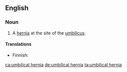 ==English==
{{wikipedia}}
===Noun===
{{en-noun|head=[[umbilical]] [[hernia]]}}

# {{context|pathology|lang=en}} A [[hernia]] at the site of the [[umbilicus]].

====Translations====
{{trans-top|hernia at the navel}}
* Finnish: {{t|fi|napanuoratyrä}}
{{trans-mid}}
{{trans-bottom}}

[[ca:umbilical hernia]]
[[de:umbilical hernia]]
[[ta:umbilical hernia]]